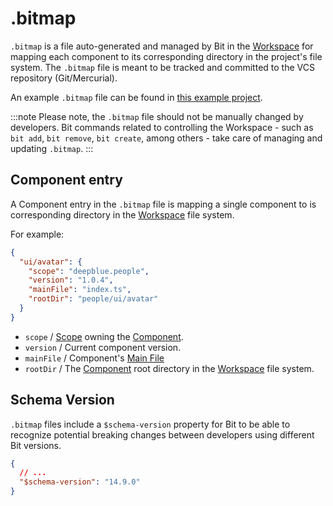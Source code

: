 # .bitmap

`.bitmap` is a file auto-generated and managed by Bit in the [Workspace](/workspace/overview) for mapping each component to its corresponding directory in the project's file system.
The `.bitmap` file is meant to be tracked and committed to the VCS repository (Git/Mercurial).

An example `.bitmap` file can be found in [this example project](https://github.com/bit-demos/ecommerce/blob/main/.bitmap).

:::note
Please note, the `.bitmap` file should not be manually changed by developers. Bit commands related to controlling the Workspace - such as `bit add`, `bit remove`, `bit create`, among others - take care of managing and updating `.bitmap`.
:::

## Component entry

A Component entry in the `.bitmap` file is mapping a single component to is corresponding directory in the [Workspace](/workspace/overview) file system.

For example:

```json
{
  "ui/avatar": {
    "scope": "deepblue.people",
    "version": "1.0.4",
    "mainFile": "index.ts",
    "rootDir": "people/ui/avatar"
  }
}
```

- `scope` / [Scope](/scope/overview) owning the [Component](/components/overview).
- `version` / Current component version.
- `mainFile` / Component's [Main File](/components/component-main-file)
- `rootDir` / The [Component](/components/overview) root directory in the [Workspace](/workspace/overview) file system.

## Schema Version

`.bitmap` files include a `$schema-version` property for Bit to be able to recognize potential breaking changes between developers using different Bit versions.

```json
{
  // ...
  "$schema-version": "14.9.0"
}
```

<!--TODO ## Resolving conflicts

// @david anything to add here.
 -->
